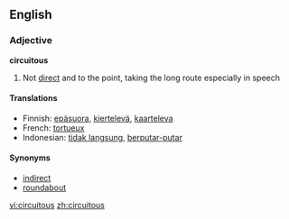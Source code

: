 ==English==

===Adjective===
'''circuitous'''

# Not [[direct]] and to the point, taking the long route especially in speech


====Translations====
*Finnish: [[epäsuora]], [[kiertelevä]], [[kaarteleva]]
*French: [[tortueux]]
*Indonesian: [[tidak langsung]], [[putar|berputar-putar]]

====Synonyms====
*[[indirect]]
*[[roundabout]]

[[vi:circuitous]]
[[zh:circuitous]]